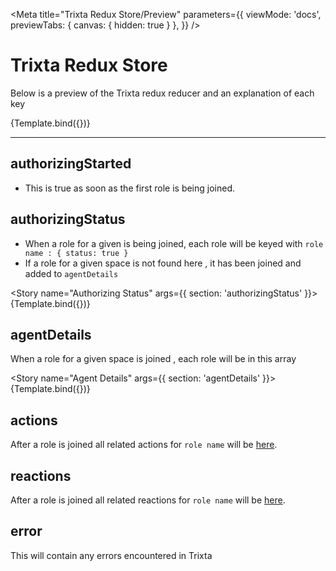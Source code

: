 
<Meta title="Trixta Redux Store/Preview" parameters={{
    viewMode: 'docs',
    previewTabs: {
      canvas: { hidden: true }
     },
  }} />

# Trixta Redux Store

Below is a preview of the Trixta redux reducer and an explanation of each key

<Story name="Trixta State">{Template.bind({})}</Story>

---

## authorizingStarted

- This is true as soon as the first role is being joined.

## authorizingStatus

- When a role for a given is being joined, each role will be keyed with ```role name : { status: true }```
- If a role for a given space is not found here , it has been joined and added to `agentDetails`

<Story name="Authorizing Status" args={{ section: 'authorizingStatus' }}>
  {Template.bind({})}
</Story>

## agentDetails

When a role for a given space is joined , each role will be in this array

<Story name="Agent Details" args={{ section: 'agentDetails' }}>
  {Template.bind({})}
</Story>

## actions
After a role is joined all related actions for `role name` will be [here](?path=/docs/trixta-redux-store-actions--actions).

## reactions
After a role is joined all related reactions for `role name` will be [here](?path=/docs/trixta-redux-store-reactions--reactions).

## error

This will contain any errors encountered in Trixta
